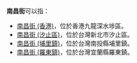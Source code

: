 '''南昌街'''可以指：
*[[南昌街_(香港)|南昌街 (香港)]]，位於香港九龍深水埗區。
*[[南昌街_(汐止區)|南昌街 (汐止區)]]，位於台灣新北市汐止區。
*[[南昌街_(埔里鎮)|南昌街 (埔里鎮)]]，位於台灣南投縣埔里鎮。
*[[南昌街_(羅東鎮)|南昌街 (羅東鎮)]]，位於台灣宜蘭縣羅東鎮。
{{Disambiguation|N|Cat=三字路名消歧义}}
